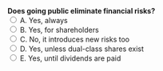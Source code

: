 ::: {.question-block}
<form onsubmit="event.preventDefault(); checkAnswer('module1_mcq_q87')" data-correct-answer="C"> 
  <strong style="display: block;">Does going public eliminate financial risks?</strong> 
  <label><input type="radio" name="module1_mcq_q87" value="A"> A. Yes, always</label><br>
  <label><input type="radio" name="module1_mcq_q87" value="B"> B. Yes, for shareholders</label><br>
  <label><input type="radio" name="module1_mcq_q87" value="C"> C. No, it introduces new risks too</label><br>
  <label><input type="radio" name="module1_mcq_q87" value="D"> D. Yes, unless dual-class shares exist</label><br>
  <label><input type="radio" name="module1_mcq_q87" value="E"> E. Yes, until dividends are paid</label><br>
</form> 

<div id="feedback-module1_mcq_q87" class="feedback" data-status="" style="display:none;"> 
✅ Correct: C. Going public does not remove financial risks; it can add new ones. 
</div> 
:::
